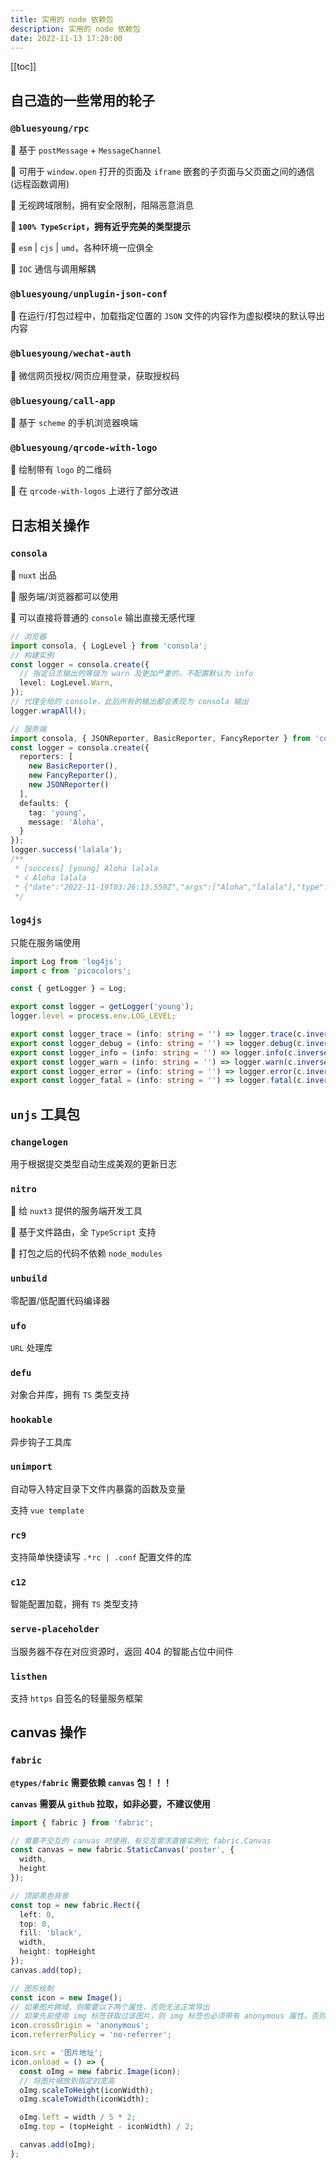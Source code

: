 ```yaml
---
title: 实用的 node 依赖包
description: 实用的 node 依赖包
date: 2022-11-13 17:20:00
---
```


[[toc]]

## 自己造的一些常用的轮子

### `@bluesyoung/rpc`

🌟 基于 `postMessage` + `MessageChannel`

🌟 可用于 `window.open` 打开的页面及 `iframe` 嵌套的子页面与父页面之间的通信(远程函数调用)

🌟 无视跨域限制，拥有安全限制，阻隔恶意消息

**🌟 `100% TypeScript`，拥有近乎完美的类型提示**

🌟 `esm` | `cjs` | `umd`，各种环境一应俱全

🌟 `IOC` 通信与调用解耦


### `@bluesyoung/unplugin-json-conf`

🌟 在运行/打包过程中，加载指定位置的 `JSON` 文件的内容作为虚拟模块的默认导出内容

### `@bluesyoung/wechat-auth`

🌟 微信网页授权/网页应用登录，获取授权码

### `@bluesyoung/call-app`

🌟 基于 `scheme` 的手机浏览器唤端

### `@bluesyoung/qrcode-with-logo`

🌟 绘制带有 `logo` 的二维码

🌟 在 `qrcode-with-logos` 上进行了部分改进

## 日志相关操作

### `consola`

🌟 `nuxt` 出品

🌟 服务端/浏览器都可以使用

🌟 可以直接将普通的 `console` 输出直接无感代理

```ts
// 浏览器
import consola, { LogLevel } from 'consola';
// 构建实例
const logger = consola.create({
  // 指定日志输出的等级为 warn 及更加严重的，不配置默认为 info
  level: LogLevel.Warn,
});
// 代理全局的 console，此后所有的输出都会表现为 consola 输出
logger.wrapAll();
```

```ts
// 服务端
import consola, { JSONReporter, BasicReporter, FancyReporter } from 'consola';
const logger = consola.create({
  reporters: [
    new BasicReporter(),
    new FancyReporter(),
    new JSONReporter()
  ],
  defaults: {
    tag: 'young',
    message: 'Aloha',
  }
});
logger.success('lalala');
/**
 * [success] [young] Aloha lalala
 * √ Aloha lalala
 * {"date":"2022-11-19T03:26:13.559Z","args":["Aloha","lalala"],"type":"success","level":3,"tag":"young"}
 */
```

### `log4js`

只能在服务端使用

```ts
import Log from 'log4js';
import c from 'picocolors';

const { getLogger } = Log;

export const logger = getLogger('young');
logger.level = process.env.LOG_LEVEL;

export const logger_trace = (info: string = '') => logger.trace(c.inverse(c.bgBlue(info)));
export const logger_debug = (info: string = '') => logger.debug(c.inverse(c.bgCyan(info)));
export const logger_info = (info: string = '') => logger.info(c.inverse(c.bgGreen(info)));
export const logger_warn = (info: string = '') => logger.warn(c.inverse(c.bgYellow(info)));
export const logger_error = (info: string = '') => logger.error(c.inverse(c.bgRed(info)));
export const logger_fatal = (info: string = '') => logger.fatal(c.inverse(c.bgMagenta(info)));
```

## `unjs` 工具包

### `changelogen`

用于根据提交类型自动生成美观的更新日志

### `nitro`

🌟 给 `nuxt3` 提供的服务端开发工具

🌟 基于文件路由，全 `TypeScript` 支持

🌟 打包之后的代码不依赖 `node_modules`

### `unbuild`

零配置/低配置代码编译器

### `ufo`

`URL` 处理库

### `defu`

对象合并库，拥有 `TS` 类型支持

### `hookable`

异步钩子工具库

### `unimport`

自动导入特定目录下文件内暴露的函数及变量

支持 `vue template`

### `rc9`

支持简单快捷读写 `.*rc | .conf` 配置文件的库

### `c12`

智能配置加载，拥有 `TS` 类型支持

### `serve-placeholder`

当服务器不存在对应资源时，返回 404 的智能占位中间件

### `listhen`

支持 `https` 自签名的轻量服务框架


## canvas 操作

### `fabric`

**`@types/fabric` 需要依赖 `canvas` 包！！！**

<Alert type="warning">**`canvas` 需要从 `github` 拉取，如非必要，不建议使用**</Alert>

```ts
import { fabric } from 'fabric';

// 需要不交互的 canvas 时使用，有交互需求直接实例化 fabric.Canvas
const canvas = new fabric.StaticCanvas('poster', {
  width,
  height
});

// 顶部黑色背景
const top = new fabric.Rect({
  left: 0,
  top: 0,
  fill: 'black',
  width,
  height: topHeight
});
canvas.add(top);

// 图形绘制
const icon = new Image();
// 如果图片跨域，则需要以下两个属性，否则无法正常导出
// 如果先前使用 img 标签获取过该图片，则 img 标签也必须带有 anonymous 属性，否则会导致第二次获取不到！！！
icon.crossOrigin = 'anonymous';
icon.referrerPolicy = 'no-referrer';

icon.src = '图片地址';
icon.onload = () => {
  const oImg = new fabric.Image(icon);
  // 将图片缩放到指定的宽高
  oImg.scaleToHeight(iconWidth);
  oImg.scaleToWidth(iconWidth);

  oImg.left = width / 5 * 2;
  oImg.top = (topHeight - iconWidth) / 2;

  canvas.add(oImg);
};
```